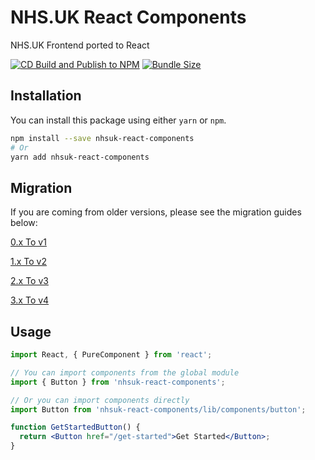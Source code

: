 
<Meta title="Welcome" />

# NHS.UK React Components

NHS.UK Frontend ported to React

[![CD Build and Publish to NPM](https://github.com/NHSDigital/nhsuk-react-components/actions/workflows/ci.yml/badge.svg?branch=main)](https://github.com/NHSDigital/nhsuk-react-components/actions/workflows/release.yml)
[![Bundle Size](https://img.shields.io/bundlephobia/minzip/nhsuk-react-components.svg)](https://bundlephobia.com/result?p=nhsuk-react-components)

## Installation

You can install this package using either `yarn` or `npm`.

```bash
npm install --save nhsuk-react-components
# Or
yarn add nhsuk-react-components
```

## Migration

If you are coming from older versions, please see the migration guides below:

[0.x To v1](/docs/migration-guides-upgrade-to-1-0--docs#upgrading-to-10)

[1.x To v2](/docs/migration-guides-upgrade-to-2-0--docs#upgrading-to-20)

[2.x To v3](/docs/migration-guides-upgrade-to-3-0--docs#upgrading-to-30)

[3.x To v4](/docs/migration-guides-upgrade-to-4-0--docs#upgrading-to-40)

## Usage

```jsx
import React, { PureComponent } from 'react';

// You can import components from the global module
import { Button } from 'nhsuk-react-components';

// Or you can import components directly
import Button from 'nhsuk-react-components/lib/components/button';

function GetStartedButton() {
  return <Button href="/get-started">Get Started</Button>;
}
```
